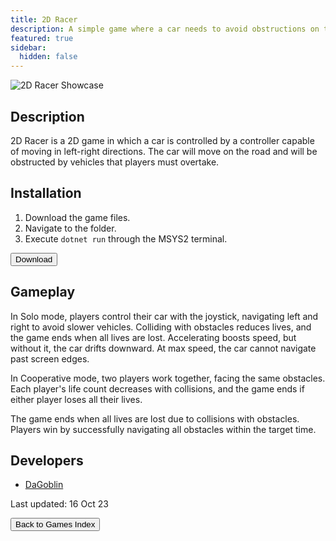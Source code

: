 ```yaml
---
title: 2D Racer
description: A simple game where a car needs to avoid obstructions on the road!
featured: true
sidebar:
  hidden: false
---
```


![2D Racer Showcase](/gifs/games-showcase/2d-racer-showcase.gif)

## Description

2D Racer is a 2D game in which a car is controlled by a controller capable of moving in left-right directions. The car will move on the road and will be obstructed by vehicles that players must overtake.

## Installation

1. Download the game files.
2. Navigate to the folder.
3. Execute `dotnet run` through the MSYS2 terminal.

<div class="centered-button-container">
  <button
    class="custom-button"
    onclick="window.open('https://download-directory.github.io?url=https://github.com/thoth-tech/arcade-games/tree/main/games/2dRacer', '_blank')">
    Download
  </button>
</div>

## Gameplay

In Solo mode, players control their car with the joystick, navigating left and right to avoid slower vehicles. Colliding with obstacles reduces lives, and the game ends when all lives are lost. Accelerating boosts speed, but without it, the car drifts downward. At max speed, the car cannot navigate past screen edges.

In Cooperative mode, two players work together, facing the same obstacles. Each player's life count decreases with collisions, and the game ends if either player loses all their lives.

The game ends when all lives are lost due to collisions with obstacles. Players win by successfully navigating all obstacles within the target time.

## Developers
- [DaGoblin](https://github.com/DaGoblin) 

Last updated: 16 Oct 23

<div class="centered-button-container">
  <button
    class="custom-button"
    onclick="location.href='/games'">
    Back to Games Index
  </button>
</div>